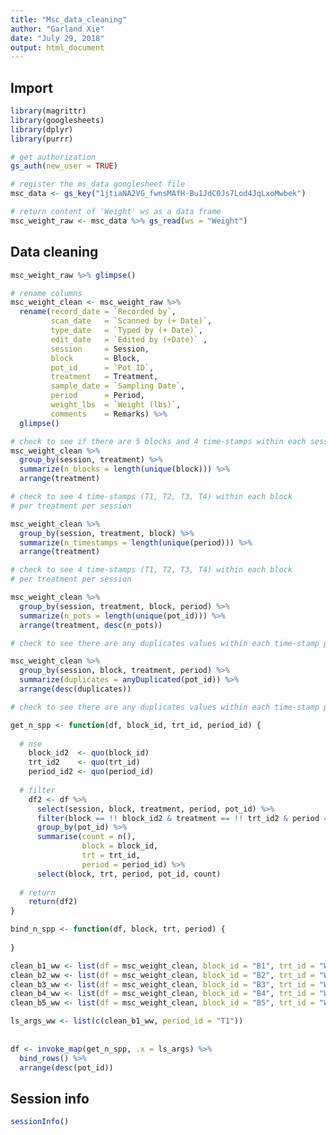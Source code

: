 ```yaml
---
title: "Msc_data_cleaning"
author: "Garland Xie"
date: "July 29, 2018"
output: html_document
---
```


## Import 

```r
library(magrittr)
library(googlesheets)
library(dplyr)
library(purrr)
```

```r
# get authorization 
gs_auth(new_user = TRUE)

# register the ms_data googlesheet file
msc_data <- gs_key("1jtiaNA2VG_fwnsMAfH-Bu1JdC0Js7Lod4JqLxoMwbek")

# return content of 'Weight' ws as a data frame
msc_weight_raw <- msc_data %>% gs_read(ws = "Weight")
```

## Data cleaning

```r
msc_weight_raw %>% glimpse()
```

```r
# rename columns 
msc_weight_clean <- msc_weight_raw %>% 
  rename(record_date = `Recorded by`,
         scan_date   = `Scanned by (+ Date)`,
         type_date   = `Typed by (+ Date)`,
         edit_date   = `Edited by (+Date)` ,
         session     = Session,
         block       = Block,
         pot_id      = `Pot ID`,
         treatment   = Treatment,
         sample_date = `Sampling Date`,
         period      = Period, 
         weight_lbs  = `Weight (lbs)`,
         comments    = Remarks) %>%
  glimpse()
```

```r
# check to see if there are 5 blocks and 4 time-stamps within each session 
msc_weight_clean %>% 
  group_by(session, treatment) %>%
  summarize(n_blocks = length(unique(block))) %>%
  arrange(treatment)
```
```r
# check to see 4 time-stamps (T1, T2, T3, T4) within each block
# per treatment per session

msc_weight_clean %>% 
  group_by(session, treatment, block) %>%
  summarize(n_timestamps = length(unique(period))) %>%
  arrange(treatment)

```


```r
# check to see 4 time-stamps (T1, T2, T3, T4) within each block
# per treatment per session

msc_weight_clean %>% 
  group_by(session, treatment, block, period) %>%
  summarize(n_pots = length(unique(pot_id))) %>%
  arrange(treatment, desc(n_pots))

```


```r
# check to see there are any duplicates values within each time-stamp per block

msc_weight_clean %>%
  group_by(session, block, treatment, period) %>%
  summarize(duplicates = anyDuplicated(pot_id)) %>%
  arrange(desc(duplicates))
```


```r
# check to see there are any duplicates values within each time-stamp per block

get_n_spp <- function(df, block_id, trt_id, period_id) {
  
  # nse  
    block_id2  <- quo(block_id)
    trt_id2    <- quo(trt_id)
    period_id2 <- quo(period_id) 
    
  # filter
    df2 <- df %>%
      select(session, block, treatment, period, pot_id) %>%
      filter(block == !! block_id2 & treatment == !! trt_id2 & period == !! period_id2) %>%
      group_by(pot_id) %>%
      summarise(count = n(),
                block = block_id,
                trt = trt_id, 
                period = period_id) %>%
      select(block, trt, period, pot_id, count)
  
  # return           
    return(df2)
}

bind_n_spp <- function(df, block, trt, period) {
  
}

clean_b1_ww <- list(df = msc_weight_clean, block_id = "B1", trt_id = "WW")
clean_b2_ww <- list(df = msc_weight_clean, block_id = "B2", trt_id = "WW")
clean_b3_ww <- list(df = msc_weight_clean, block_id = "B3", trt_id = "WW")
clean_b4_ww <- list(df = msc_weight_clean, block_id = "B4", trt_id = "WW")
clean_b5_ww <- list(df = msc_weight_clean, block_id = "B5", trt_id = "WW")

ls_args_ww <- list(c(clean_b1_ww, period_id = "T1"))
                
                
df <- invoke_map(get_n_spp, .x = ls_args) %>%
  bind_rows() %>%
  arrange(desc(pot_id))

```


## Session info

```r
sessionInfo()
```